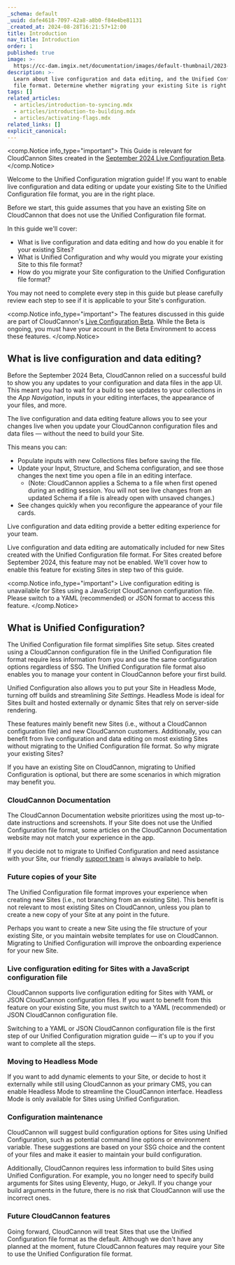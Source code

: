 ```yaml
---
_schema: default
_uuid: dafe4618-7097-42a8-a8b0-f84e4be81131
_created_at: 2024-08-28T16:21:57+12:00
title: Introduction
nav_title: Introduction
order: 1
published: true
image: >-
  https://cc-dam.imgix.net/documentation/images/default-thumbnail/2023-Q4/CloudCannon-Documentation-Thumbnail.png
description: >-
  Learn about live configuration and data editing, and the Unified Configuration
  file format. Determine whether migrating your existing Site is right for you.
tags: []
related_articles:
  - articles/introduction-to-syncing.mdx
  - articles/introduction-to-building.mdx
  - articles/activating-flags.mdx
related_links: []
explicit_canonical:
---
```

<comp.Notice info_type="important">
  This Guide is relevant for CloudCannon Sites created in the [September 2024 Live Configuration Beta](/documentation/articles/beta/).
</comp.Notice>

Welcome to the Unified Configuration migration guide! If you want to enable live configuration and data editing or update your existing Site to the Unified Configuration file format, you are in the right place.

Before we start, this guide assumes that you have an existing Site on CloudCannon that does not use the Unified Configuration file format.

In this guide we'll cover:

* What is live configuration and data editing and how do you enable it for your existing Sites?
* What is Unified Configuration and why would you migrate your existing Site to this file format?
* How do you migrate your Site configuration to the Unified Configuration file format?

You may not need to complete every step in this guide but please carefully review each step to see if it is applicable to your Site's configuration.

<comp.Notice info_type="important">
  The features discussed in this guide are part of CloudCannon's [Live Configuration Beta](/documentation/articles/beta/). While the Beta is ongoing, you must have your account in the Beta Environment to access these features.
</comp.Notice>

## What is live configuration and data editing?

Before the September 2024 Beta, CloudCannon relied on a successful build to show you any updates to your configuration and data files in the app UI. This meant you had to wait for a build to see updates to your collections in the *App Navigation*, inputs in your editing interfaces, the appearance of your files, and more.

The live configuration and data editing feature allows you to see your changes live when you update your CloudCannon configuration files and data files — without the need to build your Site.

This means you can:

* Populate inputs with new Collections files before saving the file.
* Update your Input, Structure, and Schema configuration, and see those changes the next time you open a file in an editing interface.
  * (Note: CloudCannon applies a Schema to a file when first opened during an editing session. You will not see live changes from an updated Schema if a file is already open with unsaved changes.)
* See changes quickly when you reconfigure the appearance of your file cards.

Live configuration and data editing provide a better editing experience for your team.

Live configuration and data editing are automatically included for new Sites created with the Unified Configuration file format. For Sites created before September 2024, this feature may not be enabled. We'll cover how to enable this feature for existing Sites in step two of this guide.

<comp.Notice info_type="important">
  Live configuration editing is unavailable for Sites using a JavaScript CloudCannon configuration file. Please switch to a YAML (recommended) or JSON format to access this feature.
</comp.Notice>

## What is Unified Configuration?

The Unified Configuration file format simplifies Site setup. Sites created using a CloudCannon configuration file in the Unified Configuration file format require less information from you and use the same configuration options regardless of SSG. The Unified Configuration file format also enables you to manage your content in CloudCannon before your first build.

Unified Configuration also allows you to put your Site in Headless Mode, turning off builds and streamlining *Site Settings*. Headless Mode is ideal for Sites built and hosted externally or dynamic Sites that rely on server-side rendering.

These features mainly benefit new Sites (i.e., without a CloudCannon configuration file) and new CloudCannon customers. Additionally, you can benefit from live configuration and data editing on most existing Sites without migrating to the Unified Configuration file format. So why migrate your existing Sites?

If you have an existing Site on CloudCannon, migrating to Unified Configuration is optional, but there are some scenarios in which migration may benefit you.

### CloudCannon Documentation

The CloudCannon Documentation website prioritizes using the most up-to-date instructions and screenshots. If your Site does not use the Unified Configuration file format, some articles on the CloudCannon Documentation website may not match your experience in the app.

If you decide not to migrate to Unified Configuration and need assistance with your Site, our friendly [support team](/support/) is always available to help.

### Future copies of your Site

The Unified Configuration file format improves your experience when creating new Sites (i.e., not branching from an existing Site). This benefit is not relevant to most existing Sites on CloudCannon, unless you plan to create a new copy of your Site at any point in the future.

Perhaps you want to create a new Site using the file structure of your existing Site, or you maintain website templates for use on CloudCannon. Migrating to Unified Configuration will improve the onboarding experience for your new Site.

### Live configuration editing for Sites with a JavaScript configuration file

CloudCannon supports live configuration editing for Sites with YAML or JSON CloudCannon configuration files. If you want to benefit from this feature on your existing Site, you must switch to a YAML (recommended) or JSON CloudCannon configuration file.

Switching to a YAML or JSON CloudCannon configuration file is the first step of our Unified Configuration migration guide — it's up to you if you want to complete all the steps.

### Moving to Headless Mode

If you want to add dynamic elements to your Site, or decide to host it externally while still using CloudCannon as your primary CMS, you can enable Headless Mode to streamline the CloudCannon interface. Headless Mode is only available for Sites using Unified Configuration.

### Configuration maintenance

CloudCannon will suggest build configuration options for Sites using Unified Configuration, such as potential command line options or environment variable. These suggestions are based on your SSG choice and the content of your files and make it easier to maintain your build configuration.

Additionally, CloudCannon requires less information to build Sites using Unified Configuration. For example, you no longer need to specify build arguments for Sites using Eleventy, Hugo, or Jekyll. If you change your build arguments in the future, there is no risk that CloudCannon will use the incorrect ones.

### Future CloudCannon features

Going forward, CloudCannon will treat Sites that use the Unified Configuration file format as the default. Although we don't have any planned at the moment, future CloudCannon features may require your Site to use the Unified Configuration file format.